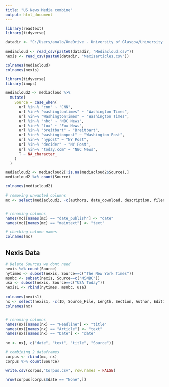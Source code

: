 ---
title: "US News Media combine"
output: html_document
---

```{r}
library(readtext)
library(tidyverse)

datadir <- "C:/Users/analo/OneDrive - University of Glasgow/University of Glasgow/Amsterdam Visit/Project/Data/Combined/"
```

```{r setup, include=FALSE}
mediacloud <- read_csv(paste0(datadir, "Mediacloud.csv"))
nexis <- read_csv(paste0(datadir, "Nexisarticles.csv"))

```
```{r}
colnames(mediacloud)
colnames(nexis)
```
```{r}
library(tidyverse)
library(inops)

mediacloud2 <- mediacloud %>% 
  mutate(
    Source = case_when(
      url %in~% "cnn" ~ "CNN",
      url %in~% "washingtontimes" ~ "Washington Times",
      url %in~% "WashingtonTimes" ~ "Washington Times",
      url %in~% "nbc" ~ "NBC News",
      url %in~% "fox" ~ "Fox News",
      url %in~% "breitbart" ~ "Breitbart",
      url %in~% "washingtonpost" ~ "Washington Post",
      url %in~% "nypost" ~ "NY Post",
      url %in~% "decider" ~ "NY Post",
      url %in~% "today.com" ~ "NBC News",
      T ~ NA_character_
    )
  )

```

```{r}
mediacloud2 <- mediacloud2[!is.na(mediacloud2$Source),]
mediacloud2 %>% count(Source)
```
```{r}
colnames(mediacloud2)
```
```{r}
# removing unwanted columns
mc <- select(mediacloud2, -c(authors, date_download, description, filename, source_domain, date_modify, image_url, language, localpath, text, title_page, title_rss, url, source,))


# renaming columns
names(mc)[names(mc) == "date_publish"] <- "date"
names(mc)[names(mc) == "maintext"] <- "text"

# checking column names
colnames(mc)
```

## Nexis Data

```{r}
# Delete Sources we dont need
nexis %>% count(Source) 
nytimes <- subset(nexis, Source==c("The New York Times"))
msnbc <- subset(nexis, Source==c("MSNBC"))
usa <- subset(nexis, Source==c("USA Today"))
nexis1 <- rbind(nytimes, msnbc, usa)

```

```{r}
colnames(nexis1)
nx <- select(nexis1, -c(ID, Source_File, Length, Section, Author, Edition, Graphic, Newspaper,))
colnames(nx)


# renaming columns
names(nx)[names(nx) == "Headline"] <- "title"
names(nx)[names(nx) == "Article"] <- "text"
names(nx)[names(nx) == "Date"] <- "date"

nx <- nx[, c("date", "text", "title", "Source")]
```
```{r}
# combining 2 dataframes
corpus <- rbind(mc, nx)
corpus %>% count(Source) 

```
```{r}
write.csv(corpus,"Corpus.csv", row.names = FALSE)
```

```{r}
nrow(corpus[corpus$date == "None",])
```

